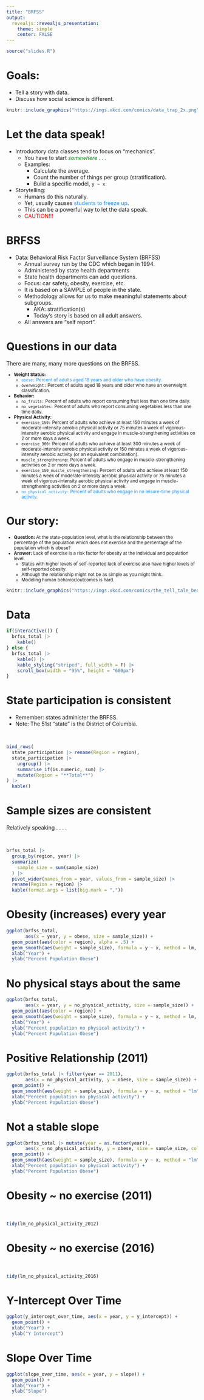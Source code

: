 ```yaml
---
title: "BRFSS"
output:
  revealjs::revealjs_presentation:
    theme: simple
    center: FALSE
---
```


```r
source("slides.R")
```



# Goals:

- Tell a story with data.
- Discuss how social science is different.

```r
knitr::include_graphics("https://imgs.xkcd.com/comics/data_trap_2x.png")
```



# Let the data speak!

- Introductory data classes tend to focus on "mechanics".
  - You have to start <span style = "color:green; font-style:italic;">somewhere . . . </span>
  - Examples:
    - Calculate the average.
    - Count the number of things per group (stratification).
    - Build a specific model, `y ~ x`.
- Storytelling:
  - Humans do this naturally.
  - Yet, usually causes <span style="color:dodgerblue">students to freeze up</span>.
  - This can be a powerful way to let the data speak.
  - <span style = "color:red">CAUTION!!!</span>



# BRFSS

- Data: Behavioral Risk Factor Surveillance System (BRFSS)
  - Annual survey run by the CDC which began in 1994.
  - Administered by state health departments
  - State health departments can add questions.
  - Focus: car safety, obesity, exercise, etc.
  - It is based on a SAMPLE of people in the state.
  - Methodology allows for us to make meaningful statements about subgroups.
    - AKA: stratification(s)
    - Today's story is based on all adult answers.
  - All answers are "self report".



# Questions in our data

There are many, many more questions on the BRFSS.
<small>

- **Weight Status:**
  - <span style = "color:dodgerblue">`obese:` Percent of adults aged 18 years and older who have obesity.</span>
  - `overweight:` Percent of adults aged 18 years and older who have an overweight classification.
- **Behavior:**
  - `no_fruits:` Percent of adults who report consuming fruit less than one time daily.
  - `no_vegetables:` Percent of adults who report consuming vegetables less than one time daily.
- **Physical Activity:**
  - `exercise_150:` Percent of adults who achieve at least 150 minutes a week of moderate-intensity aerobic physical activity or 75 minutes a week of vigorous-intensity aerobic physical activity and engage in muscle-strengthening activities on 2 or more days a week.
  - `exercise_300:` Percent of adults who achieve at least 300 minutes a week of moderate-intensity aerobic physical activity or 150 minutes a week of vigorous-intensity aerobic activity (or an equivalent combination).
  - `muscle_strengthening:` Percent of adults who engage in muscle-strengthening activities on 2 or more days a week.
  - `exercise_150_muscle_strengthening:` Percent of adults who achieve at least 150 minutes a week of moderate-intensity aerobic physical activity or 75 minutes a week of vigorous-intensity aerobic physical activity and engage in muscle-strengthening activities on 2 or more days a week.
  - <span style = "color:dodgerblue">`no_physical_activity:` Percent of adults who engage in no leisure-time physical activity.</span>

</small>  



# Our story:

<small>

- **Question:** At the state-population level, what is the relationship between the percentage of the population which does not exercise and the percentage of the population which is obese?
- **Answer:** Lack of exercise is a risk factor for obesity at the individual and population level.
  - States with higher levels of self-reported lack of exercise also have higher levels of self-reported obesity.
  - Although the relationship might not be as simple as you might think.
  - Modeling human behavior/outcomes is hard.

</small>
```r
knitr::include_graphics("https://imgs.xkcd.com/comics/the_tell_tale_beat.png")
```
  


# Data

```r
if(interactive()) {
  brfss_total |>
    kable()
} else {
  brfss_total |>
    kable() |>
    kable_styling("striped", full_width = F) |>
    scroll_box(width = "95%", height = "600px") 
}
```



# State participation is consistent

- Remember: states administer the BRFSS.
- Note: The 51st "state" is the District of Columbia.

<br />

```r
bind_rows(
  state_participation |> rename(Region = region),
  state_participation |>
    ungroup() |>
    summarise_if(is.numeric, sum) |>
    mutate(Region = "**Total**")
) |> 
  kable()
```



# Sample sizes are consistent

Relatively speaking . . . . 

<br />

```r
brfss_total |>
  group_by(region, year) |>
  summarize(
    sample_size = sum(sample_size)
  ) |>
  pivot_wider(names_from = year, values_from = sample_size) |>
  rename(Region = region) |>
  kable(format.args = list(big.mark = ","))
```





# Obesity (increases) every year

```r
ggplot(brfss_total,
       aes(x = year, y = obese, size = sample_size)) +
  geom_point(aes(color = region), alpha = .5) +
  geom_smooth(aes(weight = sample_size), formula = y ~ x, method = lm, se = FALSE) +
  xlab("Year") +
  ylab("Percent Population Obese")
```



# No physical stays about the same

```r
ggplot(brfss_total,
       aes(x = year, y = no_physical_activity, size = sample_size)) +
  geom_point(aes(color = region)) +
  geom_smooth(aes(weight = sample_size), formula = y ~ x, method = lm, se = FALSE) +
  xlab("Year") +
  ylab("Percent population no physical activity") +
  ylab("Percent Population Obese")
```



# Positive Relationship (2011)

```r
ggplot(brfss_total |> filter(year == 2011),
       aes(x = no_physical_activity, y = obese, size = sample_size)) +
  geom_point() +
  geom_smooth(aes(weight = sample_size), formula = y ~ x, method = "lm", se = FALSE) +
  xlab("Percent population no physical activity") +
  ylab("Percent Population Obese")
```



# Not a stable slope

```r
ggplot(brfss_total |> mutate(year = as.factor(year)),
       aes(x = no_physical_activity, y = obese, size = sample_size, color = year)) +
  geom_point() +
  geom_smooth(aes(weight = sample_size), formula = y ~ x, method = "lm", se = FALSE) +
  xlab("Percent population no physical activity") +
  ylab("Percent Population Obese")
```



# Obesity ~ no exercise (2011)

<br />

```r
tidy(lm_no_physical_activity_2012)
```



# Obesity ~ no exercise (2016)

<br />

```r
tidy(lm_no_physical_activity_2016)
```



# Y-Intercept Over Time

```r
ggplot(y_intercept_over_time, aes(x = year, y = y_intercept)) +
  geom_point() +
  xlab("Year") +
  ylab("Y Intercept")
```



# Slope Over Time

```r
ggplot(slope_over_time, aes(x = year, y = slope)) +
  geom_point() +
  xlab("Year") +
  ylab("Slope")
```
